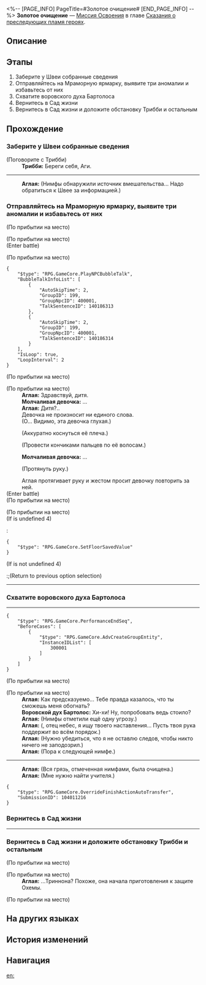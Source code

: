 <%-- [PAGE_INFO]
PageTitle=#Золотое очищение#
[END_PAGE_INFO] --%>
{{Дополнить|Диалоги.}}
{{Миссия Инфобокс
|id              = 1040112
|Название        = 
|Изображение     = Миссия Золотое очищение.png
|Тип             = Миссия Освоения
|Событие         = 
|Глава           = Сказания о преследующих пламя героях
|Условия         = Завершена [[Миссия Освоения]] «[[О Кремнос, смой ржавчину крови I]]»
|Персонажи       = Аглая; Воровской дух Бартолос; Молчаливая девочка; Первопроходец; Трибби
|СтартЛокация    = [[Амфореус]] — [[Вечный священный город Охема]]
|Мир             = Амфореус
|Предыдущая      = О Кремнос, смой ржавчину крови I
|Следующая       = О Кремнос, смой ржавчину крови II
|Награды         = Опыт Освоения*400; Звёздный нефрит*50; Путеводитель путешественника*5; Утраченный кристалл*5; Небесная амброзия*80; Plantlife Euthys*1 { text = Plantlife Euthys }; Кредиты*50 000
}}
'''Золотое очищение''' — [[Миссия Освоения]] в главе [[Сказания о преследующих пламя героях]].

==Описание==
{{Описание|Аглая узнаёт, что Никадор, возможно, проник в Охему и начинает собственное расследование. Скверне не укрыться под сплетёнными золотыми нитями. Однако Сенат не благосклонен к ней, и опасается, что под мирной гладью Охемы бурлят чёрные воды.}}

==Этапы==
# Заберите у Швеи собранные сведения
# Отправляйтесь на Мраморную ярмарку, выявите три аномалии и избавьтесь от них
# Схватите воровского духа Бартолоса
# Вернитесь в Сад жизни
# Вернитесь в Сад жизни и доложите обстановку Трибби и остальным

==Прохождение==
{{Дополнить}}
===Заберите у Швеи собранные сведения===
{{Описание миссии|тип=Миссия Освоения|локация=Вечный священный город Охема|Тем временем в Охеме Аглая уже пытается решить проблему с проникновением Никадора. Но, похоже, политическая обстановка в городе совсем не так стабильна, как мы себе представляли.}}
{{Диалог Начало}}

;(Поговорите с Трибби)
:'''Трибби:''' Береги себя, Аги.
----
:{{tx}}
:'''Аглая:''' (Нимфы обнаружили источник вмешательства... Надо обратиться к Швее за информацией.)
{{Диалог Конец}}

===Отправляйтесь на Мраморную ярмарку, выявите три аномалии и избавьтесь от них===
{{Диалог Начало}}
;(По прибытии на место)

;(По прибытии на место)
:{{tx}}
;(Enter battle)
:{{Список врагов|mode=sent|Охотница ярости*2; Философ ярости*2}}

;(По прибытии на место)
<pre>{
	"$type": "RPG.GameCore.PlayNPCBubbleTalk",
	"BubbleTalkInfoList": [
		{
			"AutoSkipTime": 2,
			"GroupID": 199,
			"GroupNpcID": 400001,
			"TalkSentenceID": 140186313
		},
		{
			"AutoSkipTime": 2,
			"GroupID": 199,
			"GroupNpcID": 400001,
			"TalkSentenceID": 140186314
		}
	],
	"IsLoop": true,
	"LoopInterval": 2
}</pre>
;(По прибытии на место)

;(По прибытии на место)
:'''Аглая:''' Здравствуй, дитя.
:'''Молчаливая девочка:''' ...
:'''Аглая:''' Дитя?..
:Девочка не произносит ни единого слова.
:(О... Видимо, эта девочка глухая.)
:{{Диалог|Стрелка}} (Аккуратно коснуться её плеча.)
:{{Диалог|Стрелка}} (Провести кончиками пальцев по её волосам.)
:'''Молчаливая девочка:''' ...
:{{Диалог|Стрелка}} (Протянуть руку.)
:Аглая протягивает руку и жестом просит девочку повторить за ней.
:{{tx}}
;(Enter battle)
:{{Список врагов|mode=sent|Охотница ярости*2; Философ ярости*2}}
;(По прибытии на место)

;(По прибытии на место)
:{{tx}}
;(If {{F|group state}} is undefined 4)
:<pre>{
	"$type": "RPG.GameCore.SetFloorSavedValue"
}</pre>
;(If {{F|group state}} is not undefined 4)
:;(Return to previous option selection)
----
:{{tx}}
{{Диалог Конец}}

===Схватите воровского духа Бартолоса===
{{Диалог Начало}}
----
:{{tx}}
<pre>{
	"$type": "RPG.GameCore.PerformanceEndSeq",
	"BeforeCases": [
		{
			"$type": "RPG.GameCore.AdvCreateGroupEntity",
			"InstanceIDList": [
				300001
			]
		}
	]
}</pre>
;(По прибытии на место)

;(По прибытии на место)
:'''Аглая:''' Как предсказуемо... Тебе правда казалось, что ты сможешь меня обогнать?
:'''Воровской дух Бартолос:''' Хи-хи! Ну, попробовать ведь стоило?
:'''Аглая:''' (Нимфы отметили ещё одну угрозу.)
:'''Аглая:''' ({{Rubi|Кефал|Подпирающий мир титан}}, отец небес, я ищу твоего наставления... Пусть твоя рука поддержит во всём порядок.)
:'''Аглая:''' (Нужно убедиться, что я не оставлю следов, чтобы никто ничего не заподозрил.)
:'''Аглая:''' (Пора к следующей нимфе.)
----
:'''Аглая:''' (Вся грязь, отмеченная нимфами, была очищена.)
:'''Аглая:''' (Мне нужно найти учителя.)
<pre>{
	"$type": "RPG.GameCore.OverrideFinishActionAutoTransfer",
	"SubmissionID": 104011216
}</pre>
{{Диалог Конец}}

===Вернитесь в Сад жизни===
{{Диалог Начало}}
----
:{{tx}}
{{Диалог Конец}}

===Вернитесь в Сад жизни и доложите обстановку Трибби и остальным===
{{Диалог Начало}}
;(По прибытии на место)

;(По прибытии на место)
:'''Аглая:''' ...Триннона? Похоже, она начала приготовления к защите Охемы.

;(По прибытии на место)
:{{tx}}
:{{tx}}
{{Диалог Конец}}

==На других языках==
{{На других языках
|en   = A Cleansing of Gold
|zhs  = 金缕荡污浊
|zht  = 金縷蕩汙濁
|ja   = 穢れ清めし金糸
|ko   = 더러움을 씻어내는 금실
|es   = Limpieza con hilos dorados
|fr   = Purification par l'or
|ru   = Золотое очищение
|th   = ด้ายทองปัดเป่าความโสมม
|vi   = Sự Thanh Lọc Vàng
|de   = Goldene Reinigung
|id   = Pembersihan Emas
|pt   = Uma Purificação com Ouro
}}

==История изменений==
{{История изменений|3.5}}

==Навигация==
{{Миссия Освоения Навбокс|Глава }}

[[en:]]
